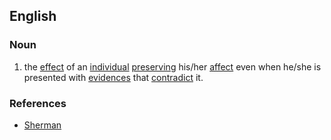==English==

===Noun===
{{en-noun|head=[[affect]] [[perseverance]]|-|s}}

# {{context|psychology}} the [[effect]] of an [[individual]] [[preserving]] his/her [[affect]] even when he/she is presented with [[evidence]]s that [[contradict]] it.

===References===
* [http://psp.sagepub.com/cgi/content/abstract/28/2/224 Sherman]